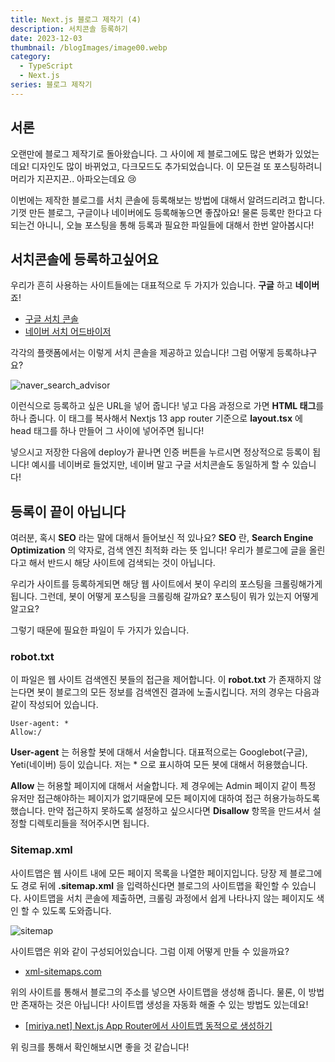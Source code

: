 ```yaml
---
title: Next.js 블로그 제작기 (4)
description: 서치콘솔 등록하기
date: 2023-12-03
thumbnail: /blogImages/image00.webp
category:
  - TypeScript
  - Next.js
series: 블로그 제작기
---
```


## 서론

오랜만에 블로그 제작기로 돌아왔습니다. 그 사이에 제 블로그에도 많은 변화가 있었는데요! 디자인도 많이 바뀌었고, 다크모드도 추가되었습니다.
이 모든걸 또 포스팅하려니 머리가 지끈지끈.. 아파오는데요 😢

이번에는 제작한 블로그를 서치 콘솔에 등록해보는 방법에 대해서 알려드리려고 합니다. 기껏 만든 블로그, 구글이나 네이버에도 등록해놓으면 좋잖아요!
물론 등록만 한다고 다 되는건 아니니, 오늘 포스팅을 통해 등록과 필요한 파일들에 대해서 한번 알아봅시다!

## 서치콘솔에 등록하고싶어요

우리가 흔히 사용하는 사이트들에는 대표적으로 두 가지가 있습니다. **구글** 하고 **네이버** 죠!

- [구글 서치 콘솔](https://search.google.com/search-console?hl=ko)
- [네이버 서치 어드바이저](https://searchadvisor.naver.com/)

각각의 플랫폼에서는 이렇게 서치 콘솔을 제공하고 있습니다! 그럼 어떻게 등록하냐구요?

![naver_search_advisor](</blogImages/2023/2023_12/2023_12_03/2023_12_03_(1).webp>)

이런식으로 등록하고 싶은 URL을 넣어 줍니다! 넣고 다음 과정으로 가면 **HTML 태그**를 하나 줍니다.
이 태그를 복사해서 Nextjs 13 app router 기준으로 **layout.tsx** 에 head 태그를 하나 만들어 그 사이에 넣어주면 됩니다!

넣으시고 저장한 다음에 deploy가 끝나면 인증 버튼을 누르시면 정상적으로 등록이 됩니다!
예시를 네이버로 들었지만, 네이버 말고 구글 서치콘솔도 동일하게 할 수 있습니다!

## 등록이 끝이 아닙니다

여러분, 혹시 **SEO** 라는 말에 대해서 들어보신 적 있나요? **SEO** 란, **Search Engine Optimization** 의 약자로, 검색 엔진 최적화 라는 뜻 입니다!
우리가 블로그에 글을 올린다고 해서 반드시 해당 사이트에 검색되는 것이 아닙니다.

우리가 사이트를 등록하게되면 해당 웹 사이트에서 봇이 우리의 포스팅을 크롤링해가게 됩니다.
그런데, 봇이 어떻게 포스팅을 크롤링해 갈까요? 포스팅이 뭐가 있는지 어떻게 알고요?

그렇기 때문에 필요한 파일이 두 가지가 있습니다.

### robot.txt

이 파일은 웹 사이트 검색엔진 봇들의 접근을 제어합니다. 이 **robot.txt** 가 존재하지 않는다면 봇이 블로그의 모든 정보를 검색엔진 결과에 노출시킵니다.
저의 경우는 다음과 같이 작성되어 있습니다.

```text
User-agent: *
Allow:/
```

**User-agent** 는 허용할 봇에 대해서 서술합니다. 대표적으로는 Googlebot(구글), Yeti(네이버) 등이 있습니다.
저는 \* 으로 표시하여 모든 봇에 대해서 허용했습니다.

**Allow** 는 허용할 페이지에 대해서 서술합니다. 제 경우에는 Admin 페이지 같이 특정 유저만 접근해야하는 페이지가 없기때문에 모든 페이지에 대하여 접근 허용가능하도록 했습니다.
만약 접근하지 못하도록 설정하고 싶으시다면 **Disallow** 항목을 만드셔서 설정할 디렉토리들을 적어주시면 됩니다.

### Sitemap.xml

사이트맵은 웹 사이트 내에 모든 페이지 목록을 나열한 페이지입니다. 당장 제 블로그에도 경로 뒤에 **.sitemap.xml** 을 입력하신다면 블로그의 사이트맵을 확인할 수 있습니다.
사이트맵을 서치 콘솔에 제출하면, 크롤링 과정에서 쉽게 나타나지 않는 페이지도 색인 할 수 있도록 도와줍니다.

![sitemap](</blogImages/2023/2023_12/2023_12_03/2023_12_03_(2).webp>)

사이트맵은 위와 같이 구성되어있습니다. 그럼 이제 어떻게 만들 수 있을까요?

- [xml-sitemaps.com](https://www.xml-sitemaps.com/)

위의 사이트를 통해서 블로그의 주소를 넣으면 사이트맵을 생성해 줍니다.
물론, 이 방법만 존재하는 것은 아닙니다! 사이트맵 생성을 자동화 해줄 수 있는 방법도 있는데요!

- [[miriya.net] Next.js App Router에서 사이트맵 동적으로 생성하기](https://miriya.net/blog/5eqEkoFp5Sklt2LU5Tgz)

위 링크를 통해서 확인해보시면 좋을 것 같습니다!
